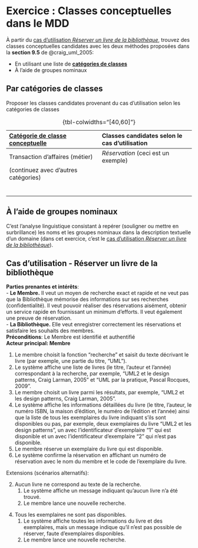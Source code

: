 # Exercice : Classes conceptuelles dans le MDD {#sec-ExerciceClassesConceptuellesMDD}

À partir du [cas d'utilisation _Réserver un livre de la bibliothèque_](#sec-CU_Réserver_livre), trouvez des
classes conceptuelles candidates avec les deux méthodes proposées dans la **section 9.5** de @craig_uml_2005:

-   En utilisant une liste de [**catégories de classes**](#sec-categoriesClasses)
-   À l'aide de groupes nominaux

## Par catégories de classes {.unnumbered .unlisted}

Proposer les classes candidates provenant du cas d'utilisation selon les
catégories de classes

| [**Catégorie de classe conceptuelle**](#sec-categoriesClasses)      | **Classes candidates selon le cas d'utilisation** |
|:----------- |:----------- |
|Transaction d'affaires (métier) |  _Réservation_ (ceci est un exemple)    |    
| (continuez avec d'autres catégories) | |
| | |
| | |
| | |
| | |
| | |
| | |

: {tbl-colwidths="[40,60]"}

## À l'aide de groupes nominaux {.unnumbered .unlisted}

C'est l'analyse linguistique consistant à repérer (souligner ou mettre en surbrillance) les noms et les groupes nominaux dans la description textuelle d'un domaine (dans cet exercice, c'est le [cas d'utilisation _Réserver un livre de la bibliothèque_](#sec-CU_Réserver_livre)).

\newpage

## Cas d'utilisation - Réserver un livre de la bibliothèque {#sec-CU_Réserver_livre .unnumbered .unlisted}

**Parties prenantes et intérêts**:  
- **Le Membre.** Il veut un moyen de recherche exact et rapide et ne
veut pas que la Bibliothèque mémorise des informations sur ses
recherches (confidentialité). Il veut pouvoir réaliser des réservations
aisément, obtenir un service rapide en fournissant un minimum d'efforts.
Il veut également une preuve de réservation.  
- **La Bibliothèque.** Elle veut enregistrer correctement les
réservations et satisfaire les souhaits des membres.  
**Préconditions**: Le Membre est identifié et authentifié  
**Acteur principal: Membre**

1.  Le membre choisit la fonction "recherche" et saisit du texte décrivant le livre (par exemple, une partie du titre, "UML").
2.  Le système affiche une liste de livres (le titre, l'auteur et l'année) correspondant à la recherche, par exemple, "UML2 et le design patterns, Craig Larman, 2005" et "UML par la pratique, Pascal Rocques, 2009".
3.  Le membre choisit un livre parmi les résultats, par exemple, "UML2 et les design patterns, Craig Larman, 2005".
4.  Le système affiche les informations détaillées du livre (le titre, l'auteur, le numéro ISBN, la maison d'édition, le numéro de l'édition et l'année) ainsi que la liste de tous les exemplaires
du livre indiquant s'ils sont disponibles ou pas, par exemple,
deux exemplaires du livre "UML2 et les design patterns", un avec
l'identificateur d'exemplaire "1" qui est disponible et un avec
l'identificateur d'exemplaire "2" qui n'est pas disponible.
5.  Le membre réserve un exemplaire du livre qui est disponible.
6.  Le système confirme la réservation en affichant un numéro de
réservation avec le nom du membre et le code de l'exemplaire du
livre.

Extensions (scénarios alternatifs):

2.  Aucun livre ne correspond au texte de la recherche.
    1.  Le système affiche un message indiquant qu'aucun livre n'a été trouvé.
    2.  Le membre lance une nouvelle recherche.

<!-- -->

4.  Tous les exemplaires ne sont pas disponibles.
    1.  Le système affiche toutes les informations du livre et des exemplaires, mais un message indique qu'il n'est pas possible de réserver, faute d'exemplaires disponibles.
    2.  Le membre lance une nouvelle recherche.
